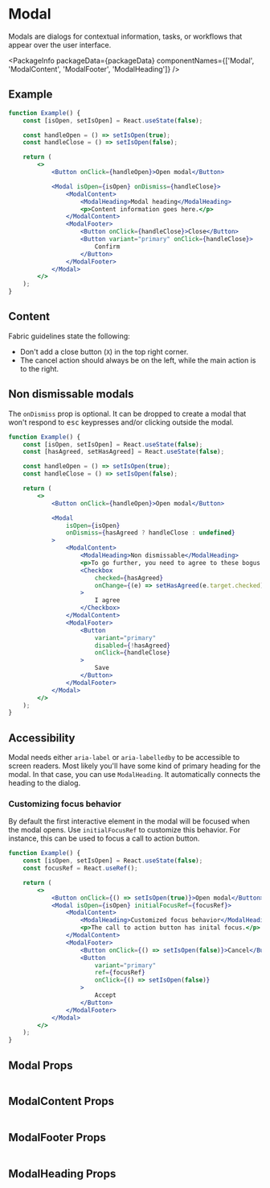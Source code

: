 
# Modal

Modals are dialogs for contextual information, tasks, or workflows that appear
over the user interface.

<!-- Commented out until bottomsheet has been ported to fabric
For touch screens you may use [BottomSheet](/BottomSheet) instead. -->

<PackageInfo
    packageData={packageData}
    componentNames={['Modal', 'ModalContent', 'ModalFooter', 'ModalHeading']}
/>

## Example

```jsx example
function Example() {
    const [isOpen, setIsOpen] = React.useState(false);

    const handleOpen = () => setIsOpen(true);
    const handleClose = () => setIsOpen(false);

    return (
        <>
            <Button onClick={handleOpen}>Open modal</Button>

            <Modal isOpen={isOpen} onDismiss={handleClose}>
                <ModalContent>
                    <ModalHeading>Modal heading</ModalHeading>
                    <p>Content information goes here.</p>
                </ModalContent>
                <ModalFooter>
                    <Button onClick={handleClose}>Close</Button>
                    <Button variant="primary" onClick={handleClose}>
                        Confirm
                    </Button>
                </ModalFooter>
            </Modal>
        </>
    );
}
```

## Content

Fabric guidelines state the following:

-   Don't add a close button (`X`) in the top right corner.
-   The cancel action should always be on the left, while the main action is to
    the right.

## Non dismissable modals

The `onDismiss` prop is optional. It can be dropped to create a modal that won't
respond to <kbd>esc</kbd> keypresses and/or clicking outside the modal.

```jsx example
function Example() {
    const [isOpen, setIsOpen] = React.useState(false);
    const [hasAgreed, setHasAgreed] = React.useState(false);

    const handleOpen = () => setIsOpen(true);
    const handleClose = () => setIsOpen(false);

    return (
        <>
            <Button onClick={handleOpen}>Open modal</Button>

            <Modal
                isOpen={isOpen}
                onDismiss={hasAgreed ? handleClose : undefined}
            >
                <ModalContent>
                    <ModalHeading>Non dismissable</ModalHeading>
                    <p>To go further, you need to agree to these bogus terms</p>
                    <Checkbox
                        checked={hasAgreed}
                        onChange={(e) => setHasAgreed(e.target.checked)}
                    >
                        I agree
                    </Checkbox>
                </ModalContent>
                <ModalFooter>
                    <Button
                        variant="primary"
                        disabled={!hasAgreed}
                        onClick={handleClose}
                    >
                        Save
                    </Button>
                </ModalFooter>
            </Modal>
        </>
    );
}
```

## Accessibility

Modal needs either `aria-label` or `aria-labelledby` to be accessible to screen
readers. Most likely you'll have some kind of primary heading for the modal. In
that case, you can use `ModalHeading`. It automatically connects the heading to
the dialog.

### Customizing focus behavior

By default the first interactive element in the modal will be focused when the
modal opens. Use `initialFocusRef` to customize this behavior. For instance,
this can be used to focus a call to action button.

```jsx example
function Example() {
    const [isOpen, setIsOpen] = React.useState(false);
    const focusRef = React.useRef();

    return (
        <>
            <Button onClick={() => setIsOpen(true)}>Open modal</Button>
            <Modal isOpen={isOpen} initialFocusRef={focusRef}>
                <ModalContent>
                    <ModalHeading>Customized focus behavior</ModalHeading>
                    <p>The call to action button has inital focus.</p>
                </ModalContent>
                <ModalFooter>
                    <Button onClick={() => setIsOpen(false)}>Cancel</Button>
                    <Button
                        variant="primary"
                        ref={focusRef}
                        onClick={() => setIsOpen(false)}
                    >
                        Accept
                    </Button>
                </ModalFooter>
            </Modal>
        </>
    );
}
```

## Modal Props

```props packages/modal/src/Modal.tsx

```

## ModalContent Props

```props packages/modal/src/ModalContent.tsx

```

## ModalFooter Props

```props packages/modal/src/ModalFooter.tsx

```

## ModalHeading Props

```props packages/modal/src/ModalHeading.tsx

```
